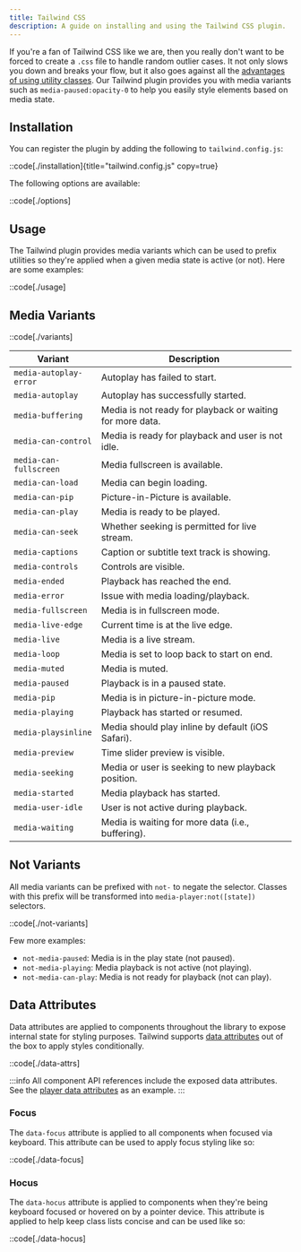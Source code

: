 ```yaml
---
title: Tailwind CSS
description: A guide on installing and using the Tailwind CSS plugin.
---
```


If you're a fan of Tailwind CSS like we are, then you really don't want to be forced to create
a `.css` file to handle random outlier cases. It not only slows you down and breaks your flow, but
it also goes against all the [advantages of using utility classes][tw-advantages]. Our Tailwind
plugin provides you with media variants such as `media-paused:opacity-0` to help you easily style
elements based on media state.

## Installation

You can register the plugin by adding the following to `tailwind.config.js`:

::code[./installation]{title="tailwind.config.js" copy=true}

The following options are available:

::code[./options]

[tw-advantages]: https://adamwathan.me/css-utility-classes-and-separation-of-concerns/

## Usage

The Tailwind plugin provides media variants which can be used to prefix utilities so they're
applied when a given media state is active (or not). Here are some examples:

::code[./usage]

## Media Variants

::code[./variants]

| Variant                | Description                                               |
| ---------------------- | --------------------------------------------------------- |
| `media-autoplay-error` | Autoplay has failed to start.                             |
| `media-autoplay`       | Autoplay has successfully started.                        |
| `media-buffering`      | Media is not ready for playback or waiting for more data. |
| `media-can-control`    | Media is ready for playback and user is not idle.         |
| `media-can-fullscreen` | Media fullscreen is available.                            |
| `media-can-load`       | Media can begin loading.                                  |
| `media-can-pip`        | Picture-in-Picture is available.                          |
| `media-can-play`       | Media is ready to be played.                              |
| `media-can-seek`       | Whether seeking is permitted for live stream.             |
| `media-captions`       | Caption or subtitle text track is showing.                |
| `media-controls`       | Controls are visible.                                     |
| `media-ended`          | Playback has reached the end.                             |
| `media-error`          | Issue with media loading/playback.                        |
| `media-fullscreen`     | Media is in fullscreen mode.                              |
| `media-live-edge`      | Current time is at the live edge.                         |
| `media-live`           | Media is a live stream.                                   |
| `media-loop`           | Media is set to loop back to start on end.                |
| `media-muted`          | Media is muted.                                           |
| `media-paused`         | Playback is in a paused state.                            |
| `media-pip`            | Media is in picture-in-picture mode.                      |
| `media-playing`        | Playback has started or resumed.                          |
| `media-playsinline`    | Media should play inline by default (iOS Safari).         |
| `media-preview`        | Time slider preview is visible.                           |
| `media-seeking`        | Media or user is seeking to new playback position.        |
| `media-started`        | Media playback has started.                               |
| `media-user-idle`      | User is not active during playback.                       |
| `media-waiting`        | Media is waiting for more data (i.e., buffering).         |

## Not Variants

All media variants can be prefixed with `not-` to negate the selector. Classes with this prefix
will be transformed into `media-player:not([state])` selectors.

::code[./not-variants]

Few more examples:

- `not-media-paused`: Media is in the play state (not paused).
- `not-media-playing`: Media playback is not active (not playing).
- `not-media-can-play`: Media is not ready for playback (not can play).

## Data Attributes

Data attributes are applied to components throughout the library to expose internal state for
styling purposes. Tailwind supports [data attributes][tw-data-attrs] out of the box to apply styles
conditionally.

::code[./data-attrs]

:::info
All component API references include the exposed data attributes. See the [player data attributes][player-data-attrs]
as an example.
:::

[player-data-attrs]: /docs/player/components/core/player#mediaplayer.attrs
[tw-data-attrs]: https://tailwindcss.com/docs/hover-focus-and-other-states#data-attributes

### Focus

The `data-focus` attribute is applied to all components when focused via keyboard. This attribute
can be used to apply focus styling like so:

::code[./data-focus]

### Hocus

The `data-hocus` attribute is applied to components when they're being keyboard focused or
hovered on by a pointer device. This attribute is applied to help keep class lists concise and
can be used like so:

::code[./data-hocus]
